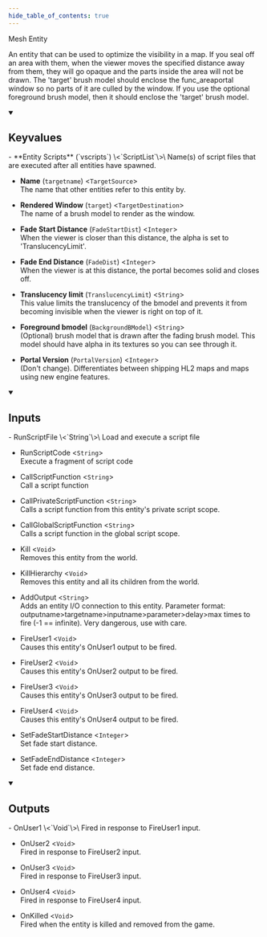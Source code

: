```yaml
---
hide_table_of_contents: true
---
```


<!---
!!!!!!
THIS PAGE IS AUTOGENERATED FROM GAME FGD DEFINITIONS!
DO NOT EDIT MANUALLY!
!!!!!!

In order to make edits, you can make an annotation file in /fgd_dump_overrides
-->


Mesh Entity

An entity that can be used to optimize the visibility in a map. If you seal off an area with them, when the viewer moves the specified distance away from them, they will go opaque and the parts inside the area will not be drawn. The 'target' brush model should enclose the func_areaportal window so no parts of it are culled by the window. If you use the optional foreground brush model, then it should enclose the 'target' brush model.

<details open>
<summary><h2>Keyvalues</h2></summary>
- **Entity Scripts** (`vscripts`) \<`ScriptList`\>\
Name(s) of script files that are executed after all entities have spawned.

- **Name** (`targetname`) \<`TargetSource`\>\
The name that other entities refer to this entity by.

- **Rendered Window** (`target`) \<`TargetDestination`\>\
The name of a brush model to render as the window.

- **Fade Start Distance** (`FadeStartDist`) \<`Integer`\>\
When the viewer is closer than this distance, the alpha is set to 'TranslucencyLimit'.

- **Fade End Distance** (`FadeDist`) \<`Integer`\>\
When the viewer is at this distance, the portal becomes solid and closes off.

- **Translucency limit** (`TranslucencyLimit`) \<`String`\>\
This value limits the translucency of the bmodel and prevents it from becoming invisible when the viewer is right on top of it.

- **Foreground bmodel** (`BackgroundBModel`) \<`String`\>\
(Optional) brush model that is drawn after the fading brush model. This model should have alpha in its textures so you can see through it.

- **Portal Version** (`PortalVersion`) \<`Integer`\>\
(Don't change). Differentiates between shipping HL2 maps and maps using new engine features.


 </details>
<details open>
<summary><h2>Inputs</h2></summary>
- RunScriptFile \<`String`\>\
Load and execute a script file

- RunScriptCode \<`String`\>\
Execute a fragment of script code

- CallScriptFunction \<`String`\>\
Call a script function

- CallPrivateScriptFunction \<`String`\>\
Calls a script function from this entity's private script scope.

- CallGlobalScriptFunction \<`String`\>\
Calls a script function in the global script scope.

- Kill \<`Void`\>\
Removes this entity from the world.

- KillHierarchy \<`Void`\>\
Removes this entity and all its children from the world.

- AddOutput \<`String`\>\
Adds an entity I/O connection to this entity. Parameter format: outputname&gt;targetname>inputname&gt;parameter&gt;delay&gt;max times to fire (-1 == infinite). Very dangerous, use with care.

- FireUser1 \<`Void`\>\
Causes this entity's OnUser1 output to be fired.

- FireUser2 \<`Void`\>\
Causes this entity's OnUser2 output to be fired.

- FireUser3 \<`Void`\>\
Causes this entity's OnUser3 output to be fired.

- FireUser4 \<`Void`\>\
Causes this entity's OnUser4 output to be fired.

- SetFadeStartDistance \<`Integer`\>\
Set fade start distance.

- SetFadeEndDistance \<`Integer`\>\
Set fade end distance.


 </details>
<details open>
<summary><h2>Outputs</h2></summary>
- OnUser1 \<`Void`\>\
Fired in response to FireUser1 input.

- OnUser2 \<`Void`\>\
Fired in response to FireUser2 input.

- OnUser3 \<`Void`\>\
Fired in response to FireUser3 input.

- OnUser4 \<`Void`\>\
Fired in response to FireUser4 input.

- OnKilled \<`Void`\>\
Fired when the entity is killed and removed from the game.


 </details>